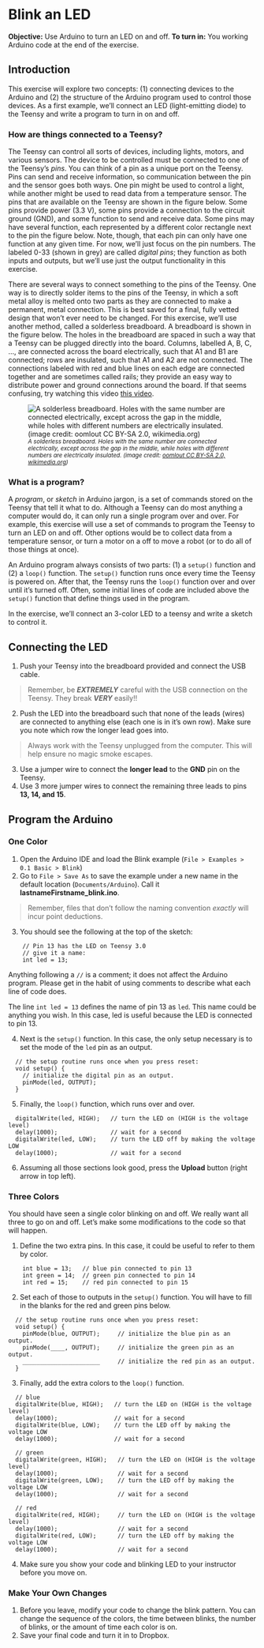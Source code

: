 # Blink an LED

**Objective:** Use Arduino to turn an LED on and off.
**To turn in:** You working Arduino code at the end of the exercise.

## Introduction {-}

This exercise will explore two concepts: (1) connecting devices to the Arduino and (2) the structure of the Arduino program used to control those devices.  As a first example, we'll connect an LED (light-emitting diode) to the Teensy and write a program to turn in on and off.

### How are things connected to a Teensy? {-}

The Teensy can control all sorts of devices, including lights, motors, and various sensors.  The device to be controlled must be connected to one of the Teensy's *pins*. You can think of a pin as a unique port on the Teensy.  Pins can send and receive information, so communication between the pin and the sensor goes both ways.  One pin might be used to control a light, while another might be used to read data from a temperature sensor.  The pins that are available on the Teensy are shown in the figure below.  Some pins provide power (3.3 V), some pins provide a connection to the circuit ground (GND), and some function to send and receive data.  Some pins may have several function, each represented by a different color rectangle next to the pin the figure below.    Note, though, that each pin can only have one function at any given time.  For now, we'll just focus on the pin numbers.  The labeled 0-33 (shown in grey) are called *digital pins*; they function as both inputs and outputs, but we'll use just the output functionality in this exercise.

There are several ways to connect something to the pins of the Teensy.  One way is to directly solder items to the pins of the Teensy, in which a soft metal alloy is melted onto two parts as they are connected to make a permanent, metal connection.  This is best saved for a final, fully vetted design that won't ever need to be changed.  For this exercise, we'll use another method, called a solderless breadboard.  A breadboard is shown in the figure below.  The holes in the breadboard are spaced in such a way that a Teensy can be plugged directly into the board.  Columns, labelled A, B, C, ..., are connected across the board electrically, such that A1 and B1 are connected; rows are insulated, such that A1 and A2 are not connected.  The connections labeled with red and blue lines on each edge are connected together and are sometimes called rails; they provide an easy way to distribute power and ground connections around the board.  If that seems confusing, try watching this video [this video](https://www.youtube.com/watch?v=mLOxoK1zj9A).

![<small>*A solderless breadboard.  Holes with the same number are connected electrically, except across the gap in the middle, while holes with different numbers are electrically insulated.  (image credit: [oomlout CC BY-SA 2.0, wikimedia.org](https://commons.wikimedia.org/wiki/File:400_points_breadboard.jpg))*</small>](https://upload.wikimedia.org/wikipedia/commons/7/73/400_points_breadboard.jpg)

### What is a program? {-}

A *program*, or *sketch* in Arduino jargon, is a set of commands stored on the Teensy that tell it what to do.  Although a Teensy can do most anything a computer would do, it can only run a single program over and over.  For example, this exercise will use a set of commands to program the Teensy to turn an LED on and off.  Other options would be to collect data from a temperature sensor, or turn a motor on a off to move a robot (or to do all of those things at once).

An Arduino program always consists of two parts: (1) a `setup()` function and (2) a `loop()` function.  The `setup()` function runs once every time the Teensy is powered on.  After that, the Teensy runs the `loop()` function over and over until it's turned off.  Often, some initial lines of code are included above the `setup()` function that define things used in the program.

In the exercise, we'll connect an 3-color LED to a teensy and write a sketch to control it.

## Connecting the LED

1. Push your Teensy into the breadboard provided and connect the USB cable.

> Remember, be ***EXTREMELY*** careful with the USB connection on the Teensy.  They break ***VERY*** easily!!

2. Push the LED into the breadboard such that none of the leads (wires) are connected to anything else (each one is in it's own row).  Make sure you note which row the longer lead goes into.

> Always work with the Teensy unplugged from the computer.  This will help ensure no magic smoke escapes.

3. Use a jumper wire to connect the **longer lead** to the **GND** pin on the Teensy.
1. Use 3 more jumper wires to connect the remaining three leads to pins **13, 14, and 15**.

## Program the Arduino

### One Color

1. Open the Arduino IDE and load the Blink example (`File > Examples > 0.1 Basic > Blink`)
1. Go to `File > Save As` to save the example under a new name in the default location (`Documents/Arduino`).  Call it **lastnameFirstname_blink.ino**.

  > Remember, files that don't follow the naming convention *exactly* will incur point deductions.

3. You should see the following at the top of the sketch:

```Rcpp
    // Pin 13 has the LED on Teensy 3.0
    // give it a name:
    int led = 13;
```

  Anything following a `//` is a comment; it does not affect the Arduino program.  Please get in the habit of using comments to describe what each line of code does.
  
  The line `int led = 13` defines the name of pin 13 as `led`.  This name could be anything you wish.  In this case, led is useful because the LED is connected to pin 13.

4. Next is the `setup()` function.  In this case, the only setup necessary is to set the mode of the `led` pin as an output.

```Rcpp
  // the setup routine runs once when you press reset:
  void setup() {                
    // initialize the digital pin as an output.
    pinMode(led, OUTPUT);     
  }
```

5. Finally, the `loop()` function, which runs over and over.
```Rcpp
  digitalWrite(led, HIGH);   // turn the LED on (HIGH is the voltage level)
  delay(1000);               // wait for a second
  digitalWrite(led, LOW);    // turn the LED off by making the voltage LOW
  delay(1000);               // wait for a second
```

6. Assuming all those sections look good, press the **Upload** button (right arrow in top left).

### Three Colors

You should have seen a single color blinking on and off.  We really want all three to go on and off.  Let's make some modifications to the code so that will happen.

1. Define the two extra pins.  In this case, it could be useful to refer to them by color.

```Rcpp
    int blue = 13;   // blue pin connected to pin 13
    int green = 14;  // green pin connected to pin 14
    int red = 15;    // red pin connected to pin 15
```

2. Set each of those to outputs in the `setup()` function.  You will have to fill in the blanks for the red and green pins below.
```Rcpp
  // the setup routine runs once when you press reset:
  void setup() {                
    pinMode(blue, OUTPUT);     // initialize the blue pin as an output.
    pinMode(____, OUTPUT);     // initialize the green pin as an output.
    ______________________     // initialize the red pin as an output.
  }
```

3. Finally, add the extra colors to the `loop()` function.

```Rcpp
  // blue
  digitalWrite(blue, HIGH);   // turn the LED on (HIGH is the voltage level)
  delay(1000);                // wait for a second
  digitalWrite(blue, LOW);    // turn the LED off by making the voltage LOW
  delay(1000);                // wait for a second
  
  // green
  digitalWrite(green, HIGH);   // turn the LED on (HIGH is the voltage level)
  delay(1000);                 // wait for a second
  digitalWrite(green, LOW);    // turn the LED off by making the voltage LOW
  delay(1000);                 // wait for a second
  
  // red
  digitalWrite(red, HIGH);     // turn the LED on (HIGH is the voltage level)
  delay(1000);                 // wait for a second
  digitalWrite(red, LOW);      // turn the LED off by making the voltage LOW
  delay(1000);                 // wait for a second
```

4. Make sure you show your code and blinking LED to your instructor before you move on.

### Make Your Own Changes

1. Before you leave, modify your code to change the blink pattern.  You can change the sequence of the colors, the time between blinks, the number of blinks, or the amount of time each color is on.
1. Save your final code and turn it in to Dropbox.